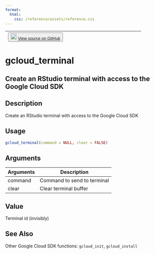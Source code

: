 ```yaml
---
format:
  html:
    css: /reference/assets/reference.css
---
```


| <button class="button"> ![](/reference/assets/GitHub-Mark-32px.png){width="20"} [View source on GitHub](NULL/blob/main/R/terminal.R#L13) </button> |
|:------------------------------:|:--------------------------------------:|

# gcloud_terminal

## Create an RStudio terminal with access to the Google Cloud SDK

## Description
Create an RStudio terminal with access to the Google Cloud SDK 


## Usage
```r
gcloud_terminal(command = NULL, clear = FALSE) 
```

## Arguments
|Arguments|Description|
|---|---|
| command | Command to send to terminal |
| clear | Clear terminal buffer |



## Value
Terminal id (invisibly) 



## See Also
Other Google Cloud SDK functions: `gcloud_init`,   `gcloud_install`

